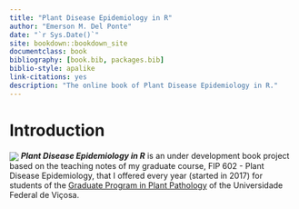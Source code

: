 ```yaml
---
title: "Plant Disease Epidemiology in R"
author: "Emerson M. Del Ponte"
date: "`r Sys.Date()`"
site: bookdown::bookdown_site
documentclass: book
bibliography: [book.bib, packages.bib]
biblio-style: apalike
link-citations: yes
description: "The online book of Plant Disease Epidemiology in R."
---
```


# Introduction

<img src="images/cover.png" style = "border:0px" align="center"/>
***Plant Disease Epidemiology in R*** is an under development book project based on the teaching notes of my graduate course, FIP 602 - Plant Disease Epidemiology, that I offered every year (started in 2017) for students of the [Graduate Program in Plant Pathology](http://www.dfp.ufv.br/grad/) of the Universidade Federal de Viçosa.

